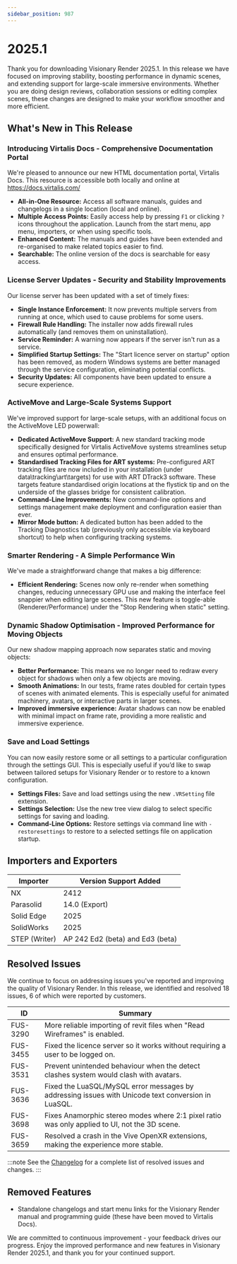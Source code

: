 ```yaml
---
sidebar_position: 987
---
```


# 2025.1

Thank you for downloading Visionary Render 2025.1. In this release we have focused on improving stability, boosting performance in dynamic scenes, and extending support for large-scale immersive environments. Whether you are doing design reviews, collaboration sessions or editing complex scenes, these changes are designed to make your workflow smoother and more efficient. 

## What's New in This Release

### Introducing Virtalis Docs - Comprehensive Documentation Portal 

We're pleased to announce our new HTML documentation portal, Virtalis Docs. This resource is accessible both locally and online at https://docs.virtalis.com/ 

- **All-in-One Resource:** Access all software manuals, guides and changelogs in a single location (local and online).
- **Multiple Access Points:** Easily access help by pressing `F1` or clicking `?` icons throughout the application. Launch from the start menu, app menu, importers, or when using specific tools.
- **Enhanced Content:** The manuals and guides have been extended and re-organised to make related topics easier to find.
- **Searchable:** The online version of the docs is searchable for easy access.

### License Server Updates - Security and Stability Improvements

Our license server has been updated with a set of timely fixes:

- **Single Instance Enforcement:** It now prevents multiple servers from running at once, which used to cause problems for some users.
- **Firewall Rule Handling:** The installer now adds firewall rules automatically (and removes them on uninstallation).
- **Service Reminder:** A warning now appears if the server isn't run as a service.
- **Simplified Startup Settings:** The "Start licence server on startup" option has been removed, as modern Windows systems are better managed through the service configuration, eliminating potential conflicts.
- **Security Updates:** All components have been updated to ensure a secure experience.

### ActiveMove and Large-Scale Systems Support

We've improved support for large-scale setups, with an additional focus on the ActiveMove LED powerwall:

- **Dedicated ActiveMove Support:** A new standard tracking mode specifically designed for Virtalis ActiveMove systems streamlines setup and ensures optimal performance.
- **Standardised Tracking Files for ART systems:** Pre-configured ART tracking files are now included in your installation (under data\tracking\art\targets) for use with ART DTrack3 software. These targets feature standardised origin locations at the flystick tip and on the underside of the glasses bridge for consistent calibration.
- **Command-Line Improvements:** New command-line options and settings management make deployment and configuration easier than ever.
- **Mirror Mode button:** A dedicated button has been added to the Tracking Diagnostics tab (previously only accessible via keyboard shortcut) to help when configuring tracking systems.

### Smarter Rendering - A Simple Performance Win

We've made a straightforward change that makes a big difference:

- **Efficient Rendering:** Scenes now only re-render when something changes, reducing unnecessary GPU use and making the interface feel snappier when editing large scenes. This new feature is toggle-able (Renderer/Performance) under the "Stop Rendering when static" setting.

### Dynamic Shadow Optimisation - Improved Performance for Moving Objects

Our new shadow mapping approach now separates static and moving objects:

- **Better Performance:** This means we no longer need to redraw every object for shadows when only a few objects are moving. 
- **Smooth Animations:** In our tests, frame rates doubled for certain types of scenes with animated elements. This is especially useful for animated machinery, avatars, or interactive parts in larger scenes.
- **Improved immersive experience:** Avatar shadows can now be enabled with minimal impact on frame rate, providing a more realistic and immersive experience. 

### Save and Load Settings

You can now easily restore some or all settings to a particular configuration through the settings GUI. This is especially useful if you’d like to swap between tailored setups for Visionary Render or to restore to a known configuration.

- **Settings Files:** Save and load settings using the new `.VRSetting` file extension.
- **Settings Selection:** Use the new tree view dialog to select specific settings for saving and loading.
- **Command-Line Options:** Restore settings via command line with `-restoresettings` to restore to a selected settings file on application startup.

## Importers and Exporters

| Importer | Version Support Added |
|---|---|
| NX | 2412 |
| Parasolid | 14.0 (Export) |
| Solid Edge | 2025 |
| SolidWorks | 2025 |
| STEP (Writer) | AP 242 Ed2 (beta) and Ed3 (beta) |

## Resolved Issues

We continue to focus on addressing issues you've reported and improving the quality of Visionary Render. In this release, we identified and resolved 18 issues, 6 of which were reported by customers. 

| ID | Summary |
|---|---|
| FUS-3290 | More reliable importing of revit files when "Read Wireframes" is enabled. |
| FUS-3455 | Fixed the licence server so it works without requiring a user to be logged on. |
| FUS-3531 | Prevent unintended behaviour when the detect clashes system would clash with avatars. |
| FUS-3636 | Fixed the LuaSQL/MySQL error messages by addressing issues with Unicode text conversion in LuaSQL. |
| FUS-3698 | Fixes Anamorphic stereo modes where 2:1 pixel ratio was only applied to UI, not the 3D scene. |
| FUS-3659 | Resolved a crash in the Vive OpenXR extensions, making the experience more stable. |

:::note
See the [Changelog](../../changelogs/visionary-render#20251) for a complete list of resolved issues and changes.
:::

## Removed Features

- Standalone changelogs and start menu links for the Visionary Render manual and programming guide (these have been moved to Virtalis Docs).

We are committed to continuous improvement - your feedback drives our progress. Enjoy the improved performance and new features in Visionary Render 2025.1, and thank you for your continued support.
